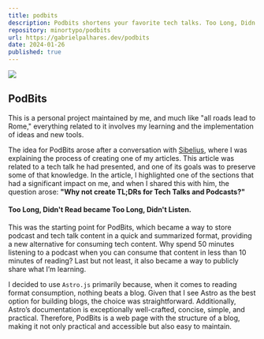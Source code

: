 ```yaml
---
title: podbits
description: Podbits shortens your favorite tech talks. Too Long, Didn't Read has become Too Long, Didn't Listen. The idea is simple, now you can enjoy tech talks in bite-sized, article format.
repository: minortypo/podbits
url: https://gabrielpalhares.dev/podbits
date: 2024-01-26
published: true
---
```


[![](/podbits.png)](https://gabrielpalhares.dev/podbits)

## PodBits

This is a personal project maintained by me, and much like "all roads lead to Rome," everything related to it involves my learning and the implementation of ideas and new tools.

The idea for PodBits arose after a conversation with [Sibelius](https://x.com/sseraphini), where I was explaining the process of creating one of my articles. This article was related to a tech talk he had presented, and one of its goals was to preserve some of that knowledge. In the article, I highlighted one of the sections that had a significant impact on me, and when I shared this with him, the question arose: **"Why not create TL;DRs for Tech Talks and Podcasts?"**

#### Too Long, Didn't Read became Too Long, Didn't Listen.

This was the starting point for PodBits, which became a way to store podcast and tech talk content in a quick and summarized format, providing a new alternative for consuming tech content. Why spend 50 minutes listening to a podcast when you can consume that content in less than 10 minutes of reading? Last but not least, it also became a way to publicly share what I’m learning.

I decided to use `Astro.js` primarily because, when it comes to reading format consumption, nothing beats a blog. Given that I see Astro as the best option for building blogs, the choice was straightforward. Additionally, Astro’s documentation is exceptionally well-crafted, concise, simple, and practical. Therefore, PodBits is a web page with the structure of a blog, making it not only practical and accessible but also easy to maintain.

